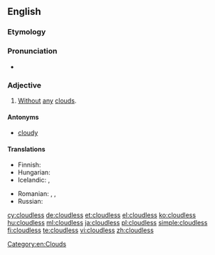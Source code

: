 ==English==

===Etymology===
{{suffix|cloud|less}}

===Pronunciation===
* {{audio|En-us-cloudless.ogg|Audio (US)}}

===Adjective===
{{en-adj}}

# {{weather}} [[without|Without]] [[any]] [[cloud]]s.

====Antonyms====
* [[cloudy]]

====Translations====
{{trans-top|without any clouds}}
* Finnish: {{t+|fi|pilvetön}}
* Hungarian: {{t+|hu|felhőtlen}}
* Icelandic: {{t-|is|heiður}}, {{t-|is|heiðskír}}
{{trans-mid}}
* Romanian: {{t-|ro|senin}},  {{t+|ro|clar}},  {{t-|ro|limpede}}
* Russian: {{t+|ru|безоблачный|tr=b'ezóblačnyj}}
{{trans-bottom}}

[[Category:en:Clouds]]

[[cy:cloudless]]
[[de:cloudless]]
[[et:cloudless]]
[[el:cloudless]]
[[ko:cloudless]]
[[hu:cloudless]]
[[ml:cloudless]]
[[ja:cloudless]]
[[pl:cloudless]]
[[simple:cloudless]]
[[fi:cloudless]]
[[te:cloudless]]
[[vi:cloudless]]
[[zh:cloudless]]